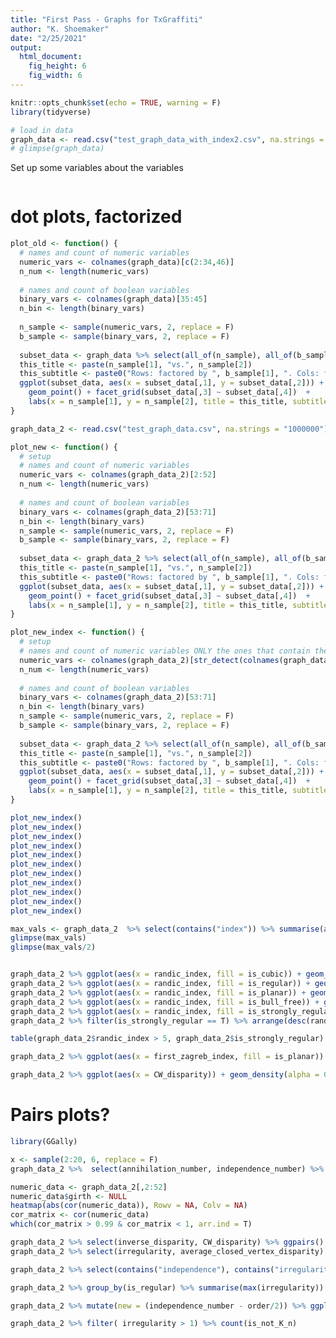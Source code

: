 ```yaml
---
title: "First Pass - Graphs for TxGraffiti"
author: "K. Shoemaker"
date: "2/25/2021"
output: 
  html_document: 
    fig_height: 6
    fig_width: 6
---
```


```r
knitr::opts_chunk$set(echo = TRUE, warning = F)
library(tidyverse)
```


```r
# load in data
graph_data <- read.csv("test_graph_data_with_index2.csv", na.strings = "1000000")
# glimpse(graph_data)

```

Set up some variables about the variables
```r

```

# dot plots, factorized

```r
plot_old <- function() {
  # names and count of numeric variables
  numeric_vars <- colnames(graph_data)[c(2:34,46)]
  n_num <- length(numeric_vars)
  
  # names and count of boolean variables
  binary_vars <- colnames(graph_data)[35:45]
  n_bin <- length(binary_vars)
  
  n_sample <- sample(numeric_vars, 2, replace = F)
  b_sample <- sample(binary_vars, 2, replace = F)
  
  subset_data <- graph_data %>% select(all_of(n_sample), all_of(b_sample))
  this_title <- paste(n_sample[1], "vs.", n_sample[2])
  this_subtitle <- paste0("Rows: factored by ", b_sample[1], ". Cols: factored by ", b_sample[2])
  ggplot(subset_data, aes(x = subset_data[,1], y = subset_data[,2])) + 
    geom_point() + facet_grid(subset_data[,3] ~ subset_data[,4])  + 
    labs(x = n_sample[1], y = n_sample[2], title = this_title, subtitle = this_subtitle) 
}
```



```r
graph_data_2 <- read.csv("test_graph_data.csv", na.strings = "1000000")
```


```r
plot_new <- function() {
  # setup
  # names and count of numeric variables
  numeric_vars <- colnames(graph_data_2)[2:52]
  n_num <- length(numeric_vars)
  
  # names and count of boolean variables
  binary_vars <- colnames(graph_data_2)[53:71]
  n_bin <- length(binary_vars)
  n_sample <- sample(numeric_vars, 2, replace = F)
  b_sample <- sample(binary_vars, 2, replace = F)
  
  subset_data <- graph_data_2 %>% select(all_of(n_sample), all_of(b_sample))
  this_title <- paste(n_sample[1], "vs.", n_sample[2])
  this_subtitle <- paste0("Rows: factored by ", b_sample[1], ". Cols: factored by ", b_sample[2])
  ggplot(subset_data, aes(x = subset_data[,1], y = subset_data[,2])) + 
    geom_point() + facet_grid(subset_data[,3] ~ subset_data[,4])  + 
    labs(x = n_sample[1], y = n_sample[2], title = this_title, subtitle = this_subtitle) 
}
```

```r
plot_new_index <- function() {
  # setup
  # names and count of numeric variables ONLY the ones that contain the word "index
  numeric_vars <- colnames(graph_data_2)[str_detect(colnames(graph_data_2), "index")]
  n_num <- length(numeric_vars)
  
  # names and count of boolean variables
  binary_vars <- colnames(graph_data_2)[53:71]
  n_bin <- length(binary_vars)
  n_sample <- sample(numeric_vars, 2, replace = F)
  b_sample <- sample(binary_vars, 2, replace = F)
  
  subset_data <- graph_data_2 %>% select(all_of(n_sample), all_of(b_sample))
  this_title <- paste(n_sample[1], "vs.", n_sample[2])
  this_subtitle <- paste0("Rows: factored by ", b_sample[1], ". Cols: factored by ", b_sample[2])
  ggplot(subset_data, aes(x = subset_data[,1], y = subset_data[,2])) + 
    geom_point() + facet_grid(subset_data[,3] ~ subset_data[,4])  + 
    labs(x = n_sample[1], y = n_sample[2], title = this_title, subtitle = this_subtitle) 
}

plot_new_index()
plot_new_index()
plot_new_index()
plot_new_index()
plot_new_index()
plot_new_index()
plot_new_index()
plot_new_index()
plot_new_index()
plot_new_index()
plot_new_index()
```


```r
max_vals <- graph_data_2  %>% select(contains("index")) %>% summarise(across(everything(), max, na.rm = T))
glimpse(max_vals)
glimpse(max_vals/2)


graph_data_2 %>% ggplot(aes(x = randic_index, fill = is_cubic)) + geom_density(alpha = 0.5)
graph_data_2 %>% ggplot(aes(x = randic_index, fill = is_regular)) + geom_density(alpha = 0.5)
graph_data_2 %>% ggplot(aes(x = randic_index, fill = is_planar)) + geom_density(alpha = 0.5)
graph_data_2 %>% ggplot(aes(x = randic_index, fill = is_bull_free)) + geom_density(alpha = 0.5)
graph_data_2 %>% ggplot(aes(x = randic_index, fill = is_strongly_regular)) + geom_density(alpha = 0.5)
graph_data_2 %>% filter(is_strongly_regular == T) %>% arrange(desc(randic_index)) %>% select(randic_index)

table(graph_data_2$randic_index > 5, graph_data_2$is_strongly_regular)

graph_data_2 %>% ggplot(aes(x = first_zagreb_index, fill = is_planar)) + geom_density(alpha = 0.5)

graph_data_2 %>% ggplot(aes(x = CW_disparity)) + geom_density(alpha = 0.5)

```
# Pairs plots?

```r
library(GGally)
```

```r
x <- sample(2:20, 6, replace = F)
graph_data_2 %>%  select(annihilation_number, independence_number) %>%  ggpairs()
```

```r
numeric_data <- graph_data_2[,2:52]
numeric_data$girth <- NULL
heatmap(abs(cor(numeric_data)), Rowv = NA, Colv = NA)
cor_matrix <- cor(numeric_data)
which(cor_matrix > 0.99 & cor_matrix < 1, arr.ind = T)
```

```r
graph_data_2 %>% select(inverse_disparity, CW_disparity) %>% ggpairs()
graph_data_2 %>% select(irregularity, average_closed_vertex_disparity) %>% ggpairs()

graph_data_2 %>% select(contains("independence"), contains("irregularity"), is_regular) %>% ggpairs(columns = 1:2, aes(color = is_regular))

graph_data_2 %>% group_by(is_regular) %>% summarise(max(irregularity))

graph_data_2 %>% mutate(new = (independence_number - order/2)) %>% ggplot(aes(irregularity, new, color = is_regular)) + geom_point() + facet_wrap( ~is_regular)
```

```r
graph_data_2 %>% filter( irregularity > 1) %>% count(is_not_K_n)
```
